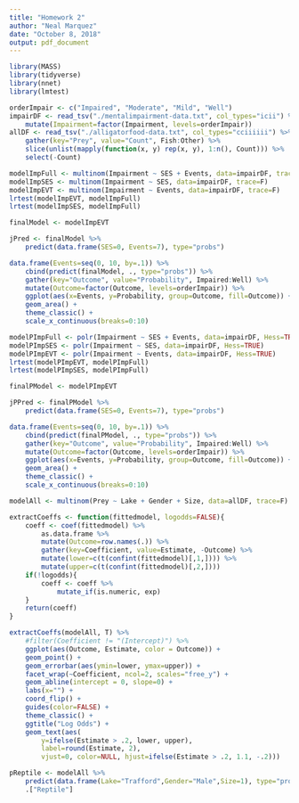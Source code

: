 ```yaml
---
title: "Homework 2"
author: "Neal Marquez"
date: "October 8, 2018"
output: pdf_document
---
```


```R
library(MASS)
library(tidyverse)
library(nnet)
library(lmtest)

orderImpair <- c("Impaired", "Moderate", "Mild", "Well")
impairDF <- read_tsv("./mentalimpairment-data.txt", col_types="icii") %>%
    mutate(Impairment=factor(Impairment, levels=orderImpair))
allDF <- read_tsv("./alligatorfood-data.txt", col_types="cciiiiii") %>%
    gather(key="Prey", value="Count", Fish:Other) %>%
    slice(unlist(mapply(function(x, y) rep(x, y), 1:n(), Count))) %>%
    select(-Count)
```

```R
modelImpFull <- multinom(Impairment ~ SES + Events, data=impairDF, trace=F)
modelImpSES <- multinom(Impairment ~ SES, data=impairDF, trace=F)
modelImpEVT <- multinom(Impairment ~ Events, data=impairDF, trace=F)
lrtest(modelImpEVT, modelImpFull)
lrtest(modelImpSES, modelImpFull)

finalModel <- modelImpEVT

jPred <- finalModel %>%
    predict(data.frame(SES=0, Events=7), type="probs")

data.frame(Events=seq(0, 10, by=.1)) %>%
    cbind(predict(finalModel, ., type="probs")) %>%
    gather(key="Outcome", value="Probability", Impaired:Well) %>%
    mutate(Outcome=factor(Outcome, levels=orderImpair)) %>%
    ggplot(aes(x=Events, y=Probability, group=Outcome, fill=Outcome)) +
    geom_area() +
    theme_classic() +
    scale_x_continuous(breaks=0:10)

```

```R
modelPImpFull <- polr(Impairment ~ SES + Events, data=impairDF, Hess=TRUE)
modelPImpSES <- polr(Impairment ~ SES, data=impairDF, Hess=TRUE)
modelPImpEVT <- polr(Impairment ~ Events, data=impairDF, Hess=TRUE)
lrtest(modelPImpEVT, modelPImpFull)
lrtest(modelPImpSES, modelPImpFull)

finalPModel <- modelPImpEVT

jPPred <- finalPModel %>%
    predict(data.frame(SES=0, Events=7), type="probs")

data.frame(Events=seq(0, 10, by=.1)) %>%
    cbind(predict(finalPModel, ., type="probs")) %>%
    gather(key="Outcome", value="Probability", Impaired:Well) %>%
    mutate(Outcome=factor(Outcome, levels=orderImpair)) %>%
    ggplot(aes(x=Events, y=Probability, group=Outcome, fill=Outcome)) +
    geom_area() +
    theme_classic() +
    scale_x_continuous(breaks=0:10)

```

```R
modelAll <- multinom(Prey ~ Lake + Gender + Size, data=allDF, trace=F)

extractCoeffs <- function(fittedmodel, logodds=FALSE){
    coeff <- coef(fittedmodel) %>%
        as.data.frame %>%
        mutate(Outcome=row.names(.)) %>%
        gather(key=Coefficient, value=Estimate, -Outcome) %>%
        mutate(lower=c(t(confint(fittedmodel)[,1,]))) %>%
        mutate(upper=c(t(confint(fittedmodel)[,2,])))
    if(!logodds){
        coeff <- coeff %>%
            mutate_if(is.numeric, exp)
    }
    return(coeff)
}

extractCoeffs(modelAll, T) %>%
    #filter(Coefficient != "(Intercept)") %>%
    ggplot(aes(Outcome, Estimate, color = Outcome)) +   
    geom_point() +
    geom_errorbar(aes(ymin=lower, ymax=upper)) +
    facet_wrap(~Coefficient, ncol=2, scales="free_y") +
    geom_abline(intercept = 0, slope=0) +
    labs(x="") +
    coord_flip() +
    guides(color=FALSE) +
    theme_classic() +
    ggtitle("Log Odds") +
    geom_text(aes(
        y=ifelse(Estimate > .2, lower, upper), 
        label=round(Estimate, 2), 
        vjust=0, color=NULL, hjust=ifelse(Estimate > .2, 1.1, -.2)))
```

```R
pReptile <- modelAll %>%
    predict(data.frame(Lake="Trafford",Gender="Male",Size=1), type="probs") %>%
    .["Reptile"]
```
